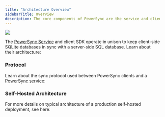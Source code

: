 ```yaml
---
title: "Architecture Overview"
sidebarTitle: Overview
description: The core components of PowerSync are the service and client SDKs:"
---
```


<Frame>
  <img src="/images/architecture-1.avif"/>
</Frame>

The [PowerSync Service](/architecture/powersync-service) and client SDK operate in unison to keep client-side SQLite databases in sync with a server-side SQL database. Learn about their architecture:

<CardGroup>
  <Card title="PowerSync Service" icon="server" href="/architecture/powersync-service" horizontal/>
  <Card title="Client Architecture" icon="microchip" href="/architecture/client-architecture" horizontal/>
</CardGroup>

### Protocol

Learn about the sync protocol used between PowerSync clients and a [PowerSync service](/architecture/powersync-service):

<CardGroup>
<Card title="PowerSync Protocol" icon="network-wired" href="/architecture/powersync-protocol" horizontal/>
<Card title="Consistency" icon="scale-balanced" href="/architecture/consistency" horizontal/>
</CardGroup>

### Self-Hosted Architecture

For more details on typical architecture of a production self-hosted deployment, see here:
<CardGroup>
<Card title="Installation" icon="download" href="/self-hosting/installation" horizontal/>
</CardGroup>


